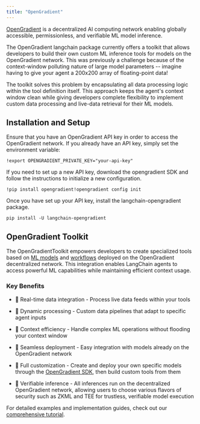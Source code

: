 ```yaml
---
title: "OpenGradient"
---
```


[OpenGradient](https://www.opengradient.ai/) is a decentralized AI computing network enabling globally accessible, permissionless, and verifiable ML model inference.

The OpenGradient langchain package currently offers a toolkit that allows developers to build their own custom ML inference tools for models on the OpenGradient network. This was previously a challenge because of the context-window polluting nature of large model parameters -- imagine having to give your agent a 200x200 array of floating-point data!

The toolkit solves this problem by encapsulating all data processing logic within the tool definition itself. This approach keeps the agent's context window clean while giving developers complete flexibility to implement custom data processing and live-data retrieval for their ML models.

## Installation and Setup

Ensure that you have an OpenGradient API key in order to access the OpenGradient network. If you already have an API key, simply set the environment variable:

```
!export OPENGRADIENT_PRIVATE_KEY="your-api-key"
```

If you need to set up a new API key, download the opengradient SDK and follow the instructions to initialize a new configuration.

```
!pip install opengradient!opengradient config init
```

Once you have set up your API key, install the langchain-opengradient package.

```
pip install -U langchain-opengradient
```

## OpenGradient Toolkit

The OpenGradientToolkit empowers developers to create specialized tools based on [ML models](https://hub.opengradient.ai/models) and [workflows](https://docs.opengradient.ai/developers/sdk/ml_workflows.html) deployed on the OpenGradient decentralized network. This integration enables LangChain agents to access powerful ML capabilities while maintaining efficient context usage.

### Key Benefits

* 🔄 Real-time data integration - Process live data feeds within your tools

* 🎯 Dynamic processing - Custom data pipelines that adapt to specific agent inputs

* 🧠 Context efficiency - Handle complex ML operations without flooding your context window

* 🔌 Seamless deployment - Easy integration with models already on the OpenGradient network

* 🔧 Full customization - Create and deploy your own specific models through the [OpenGradient SDK](https://docs.opengradient.ai/developers/sdk/model_management.html), then build custom tools from them

* 🔐 Verifiable inference - All inferences run on the decentralized OpenGradient network, allowing users to choose various flavors of security such as ZKML and TEE for trustless, verifiable model execution

For detailed examples and implementation guides, check out our [comprehensive tutorial](/src/oss/integrations/tools/opengradient_toolkit).
